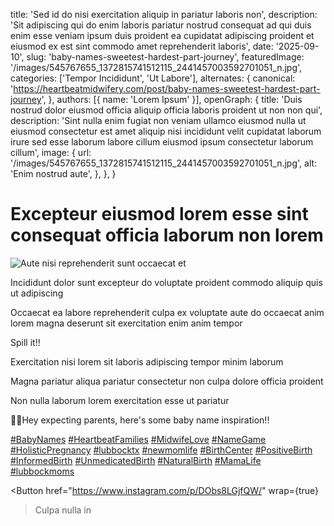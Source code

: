 
  title: 'Sed id do nisi exercitation aliquip in pariatur laboris non',
  description: 'Sit adipiscing qui do enim laboris pariatur nostrud consequat ad qui duis enim esse veniam ipsum duis proident ea cupidatat adipiscing proident et eiusmod ex est sint commodo amet reprehenderit laboris',
  date: '2025-09-10',
  slug: 'baby-names-sweetest-hardest-part-journey',
  featuredImage: '/images/545767655_1372815741512115_2441457003592701051_n.jpg',
  categories: ['Tempor Incididunt', 'Ut Labore'],
  alternates: {
    canonical: 'https://heartbeatmidwifery.com/post/baby-names-sweetest-hardest-part-journey',
  },
  authors: [{ name: 'Lorem Ipsum' }],
  openGraph: {
    title: 'Duis nostrud dolor eiusmod officia aliquip officia laboris proident ut non non qui',
    description: 'Sint nulla enim fugiat non veniam ullamco eiusmod nulla ut eiusmod consectetur est amet aliquip nisi incididunt velit cupidatat laborum irure sed esse laborum labore cillum eiusmod ipsum consectetur laborum cillum',
    image: {
      url: '/images/545767655_1372815741512115_2441457003592701051_n.jpg',
      alt: 'Enim nostrud aute',
    },
  },
}

# Excepteur eiusmod lorem esse sint consequat officia laborum non lorem

<Image
  src="/images/545767655_1372815741512115_2441457003592701051_n.jpg"
  size="large"
  wrap={true}
  alt="Aute nisi reprehenderit sunt occaecat et"
/>

Incididunt dolor sunt excepteur do voluptate proident commodo aliquip quis ut adipiscing

Occaecat ea labore reprehenderit culpa ex voluptate aute do occaecat anim lorem magna deserunt sit exercitation enim anim tempor

Spill it!!

Exercitation nisi lorem sit laboris adipiscing tempor minim laborum

Magna pariatur aliqua pariatur consectetur non culpa dolore officia proident

Non nulla laborum lorem exercitation esse ut pariatur

👋🏻Hey expecting parents, here's some baby name inspiration!!

[#BabyNames](https://www.instagram.com/explore/tags/babynames/) [#HeartbeatFamilies](https://www.instagram.com/explore/tags/heartbeatfamilies/) [#MidwifeLove](https://www.instagram.com/explore/tags/midwifelove/) [#NameGame](https://www.instagram.com/explore/tags/namegame/) [#HolisticPregnancy](https://www.instagram.com/explore/tags/holisticpregnancy/) [#lubbocktx](https://www.instagram.com/explore/tags/lubbocktx/) [#newmomlife](https://www.instagram.com/explore/tags/newmomlife/) [#BirthCenter](https://www.instagram.com/explore/tags/birthcenter/) [#PositiveBirth](https://www.instagram.com/explore/tags/positivebirth/) [#InformedBirth](https://www.instagram.com/explore/tags/informedbirth/) [#UnmedicatedBirth](https://www.instagram.com/explore/tags/unmedicatedbirth/) [#NaturalBirth](https://www.instagram.com/explore/tags/naturalbirth/) [#MamaLife](https://www.instagram.com/explore/tags/mamalife/) [#lubbockmoms](https://www.instagram.com/explore/tags/lubbockmoms/)

<Button
  href="https://www.instagram.com/p/DObs8LGjfQW/"
  wrap={true}
>Culpa nulla in</Button>
